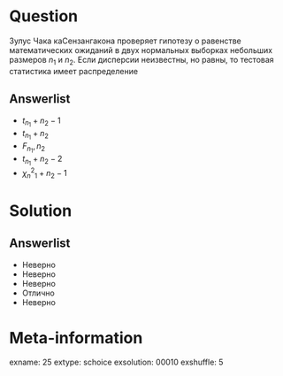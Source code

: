 Question
========
Зулус Чака каСензангакона проверяет гипотезу  о равенстве математических ожиданий в двух нормальных выборках небольших размеров $n_1$   и  $n_2$. Если дисперсии неизвестны, но равны, то тестовая статистика имеет распределение
 

Answerlist
----------
*  $t_n_1+n_2-1$
*  $t_n_1+n_2$
*  $F_n_1,n_2$
*  $t_n_1+n_2-2$
*  $\chi^2_n_1+n_2-1$

Solution
========

Answerlist
----------
*  Неверно
*  Неверно
*  Неверно
*  Отлично
*  Неверно

Meta-information
================
exname: 25
extype: schoice
exsolution: 00010
exshuffle: 5
